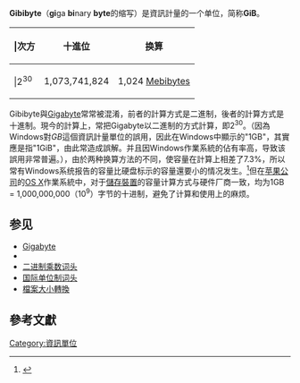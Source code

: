 {{noteTA
|G1=IT
}}
{{字节单位}}
'''Gibibyte'''（'''gi'''ga '''bi'''nary '''byte'''的缩写）是資訊計量的一个单位，简称'''GiB'''。

{| class="wikitable"
|-
! |次方 || 十進位 || 换算 
|-
| |2<sup>30</sup> || 1,073,741,824 || 1,024 [[Mebibyte|Mebibyte]]s
|}

Gibibyte與[[Gigabyte|Gigabyte]]常常被混淆，前者的計算方式是二進制，後者的計算方式是十進制。現今的計算上，常把Gigabyte以二進制的方式計算，即2<sup>30</sup>。（因為Windows對''GB''這個資訊計量單位的誤用，因此在Windows中顯示的"1GB"，其實應是指"1GiB"，由此常造成誤解。并且因Windows作業系統的佔有率高，导致该誤用非常普遍。），由於两种换算方法的不同，使容量在計算上相差了7.3%，所以常有Windows系统报告的容量比硬盘标示的容量還要小的情况发生。<ref>{{Cite web|title=為什麼我的硬碟機所回報的容量低於硬碟機標籤上註明的容量？|url=https://www.seagate.com/tw/zh/support/kb/why-does-my-hard-drive-report-less-capacity-than-indicated-on-the-drives-label-172191en/|author=Seagate希捷科技|access-date=2022-03-18|archive-date=2021-10-23|archive-url=https://web.archive.org/web/20211023120930/https://www.seagate.com/tw/zh/support/kb/why-does-my-hard-drive-report-less-capacity-than-indicated-on-the-drives-label-172191en/}}</ref>但在[[苹果公司|苹果公司]]的[[OS_X|OS X]]作業系統中，对于[[儲存裝置|儲存裝置]]的容量计算方式与硬件厂商一致，均为1GB = 1,000,000,000（10<sup>9</sup>）字节的十进制，避免了计算和使用上的麻烦。

== 参见 ==
* [[Gigabyte|Gigabyte]]
* {{tsl|en|Gibibit|}}
* [[二进制乘数词头|二进制乘数词头]]
* [[国际单位制词头|国际单位制词头]]
* [[檔案大小轉換|檔案大小轉換]]

== 參考文獻 ==
{{Reflist}}

[[Category:資訊單位|Category:資訊單位]]